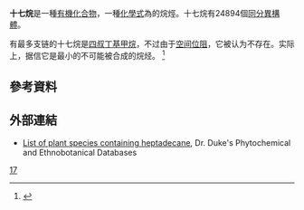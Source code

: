 {{Chembox
| verifiedrevid = 443853487
| ImageFile = Heptadecane.svg
| ImageName = Skeletal formula of heptadecane
| ImageFile1 = Heptadecane-3D-balls.png
| ImageName1 = Ball and stick model of heptadecane
| IUPACName = ''n''-Heptadecane <ref>{{Cite web|title=heptadecane - Compound Summary|url=https://pubchem.ncbi.nlm.nih.gov/summary/summary.cgi?cid=12398&loc=ec_rcs#x291|work=PubChem Compound|publisher=National Center for Biotechnology Information|accessdate=4 March 2012|location=USA|date=16 September 2004|at=Identification and Related Records}}</ref>
| SystematicName = Heptadecane<ref>{{Cite web|title=heptadecane - Compound Summary|url=http://pubchem.ncbi.nlm.nih.gov/summary/summary.cgi?cid=12398&loc=ec_rcs#x291|work=PubChem Compound|publisher=National Center for Biotechnology Information|accessdate=4 March 2012|location=USA|date=16 September 2004|at=Identification and Related Records}}</ref>
| Section1 = {{Chembox Identifiers
| CASNo = 629-78-7
| CASNo_Ref = {{cascite|correct|CAS}}
| PubChem  =  12398
| ChemSpiderID_Ref = {{chemspidercite|correct|chemspider}}
| ChemSpiderID  =  11892
| EINECS  =  211-108-4
| KEGG_Ref = {{keggcite|correct|kegg}}
| KEGG  =  C01816
| MeSHName  =  heptadecane
| ChEBI_Ref = {{ebicite|correct|EBI}}
| ChEBI  =  16148
| RTECS  =  MI3550000
| Beilstein  =  1738898
| 3DMet  =  B00353
| SMILES  =  CCCCCCCCCCCCCCCCC
| InChI  =  1S/C17H36/c1-3-5-7-9-11-13-15-17-16-14-12-10-8-6-4-2/h3-17H2,1-2H3
| InChIKey  =  NDJKXXJCMXVBJW-UHFFFAOYSA-N
| StdInChI_Ref = {{stdinchicite|correct|chemspider}}
| StdInChIKey = NDJKXXJCMXVBJW-UHFFFAOYSA-N
| StdInChIKey_Ref = {{stdinchicite|correct|chemspider}}
}}
| Section2 = {{Chembox Properties
|  C = 17
|  H = 36
|  ExactMass = 240.281701152 g mol<sup>−1</sup>
|  Appearance = 無色透明液體
|  Odor = 無臭
|  Density = 777 mg mL<sup>−3</sup>
|  MeltingPtKL = 294.2
|  MeltingPtKH = 296.0
|  BoilingPtK = 575.0
|  VaporPressure = 100 Pa (at 115 °C)
|  HenryConstant = 180 nmol Pa<sup>−1</sup> kg<sup>−1</sup>
|  RefractIndex = 1.436
| Viscosity = 4.21 mPa·s (20 °C)<ref>{{cite journal|last1=Doolittle|first1=Arthur K.|title=Studies in Newtonian Flow. II. The Dependence of the Viscosity of Liquids on Free‐Space|url=https://archive.org/details/sim_journal-of-applied-physics_1951-12_22_12/page/1471|journal=Journal of Applied Physics|volume=22|issue=12|year=1951|pages=1471–1475|issn=0021-8979|doi=10.1063/1.1699894}}</ref>
}}
| Section3 = {{Chembox Thermochemistry
|  DeltaHf = −481.9–−477.1 kJ mol<sup>−1</sup>
|  DeltaHc = −11.3534–−11.3490 MJ mol<sup>−1</sup>
|  Entropy = 652.24 J K<sup>−1</sup> mol<sup>−1</sup>
|  Capacity = 534.34 J K<sup>−1</sup> mol<sup>−1</sup>
}}
| Section4 = {{Chembox Hazards
|  GHSPictograms = {{GHS health hazard}}
|  GHSSignalWord = '''DANGER'''
|  HPhrases = {{H-phrases|304}}
|  PPhrases = {{P-phrases|301+310|331}}
|  EUClass = {{Hazchem Xn}}
|  RPhrases = {{R65}}
|  FlashPt = 149 °C
}}
| Section5 = {{Chembox Related
|  Function = [[烷烴|烷烴]]
|  OtherFunctn = {{Unbulleted list|[[十六烷|十六烷]]|[[二十烷|二十烷]]}}
}}
}}
'''十七烷'''是一種[[有機化合物|有機化合物]]，一種[[化學式|化學式]]為{{化學式|C|17|H|36}}的烷烴。十七烷有24894個[[同分異構體|同分異構體]]。

有最多支链的十七烷是[[四叔丁基甲烷|四叔丁基甲烷]]，不过由于[[空间位阻|空间位阻]]，它被认为不存在。实际上，据信它是最小的不可能被合成的烷烃。 <ref name="silva">{{Cite journal | author = K. M. de Silva and J. M. Goodman | year = 2005 | title = What Is the Smallest Saturated Acyclic Alkane that Cannot Be Made? | journal = J. Chem. Inf. Model. | volume = 45 | issue = 1 | pages = 81–87 | doi = 10.1021/ci0497657 | pmid=15667132| citeseerx = 10.1.1.94.8695 }}</ref>

==參考資料==
{{Reflist}}

==外部連結==
* [https://archive.is/20121213003454/http://www.ars-grin.gov/cgi-bin/duke/chemical.pl?HEPTADECANE List of plant species containing heptadecane], Dr. Duke's Phytochemical and Ethnobotanical Databases
{{烷烃}}

[[Category:烷烃|17]]